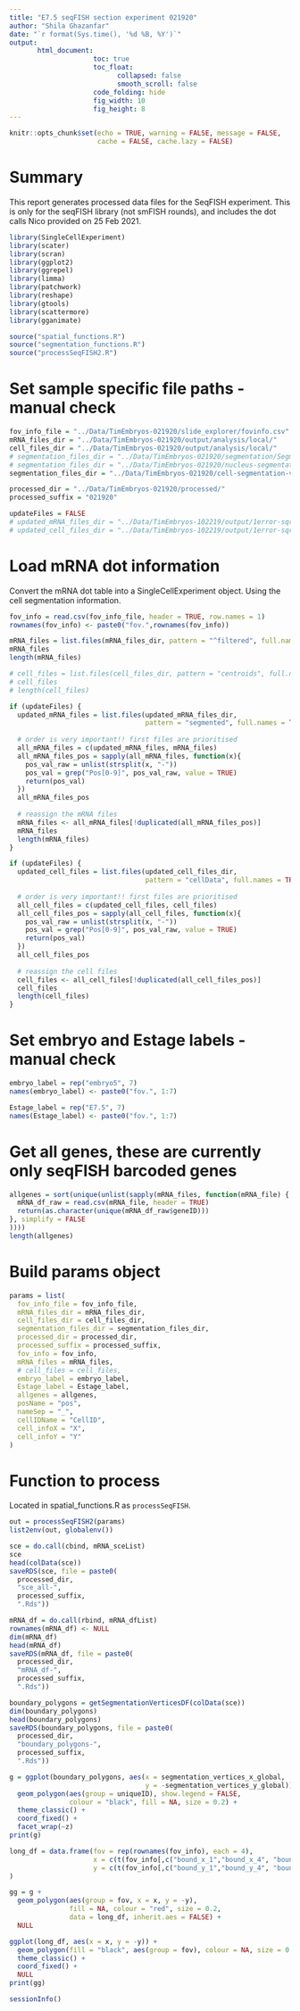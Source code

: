 ```yaml
---
title: "E7.5 seqFISH section experiment 021920"
author: "Shila Ghazanfar"
date: "`r format(Sys.time(), '%d %B, %Y')`"
output:
       html_document:
                     toc: true
                     toc_float:
                           collapsed: false
                           smooth_scroll: false
                     code_folding: hide
                     fig_width: 10 
                     fig_height: 8
---
```


```r
knitr::opts_chunk$set(echo = TRUE, warning = FALSE, message = FALSE, 
                      cache = FALSE, cache.lazy = FALSE)
```

# Summary

This report generates processed data files for the SeqFISH experiment. This is
only for the seqFISH library (not smFISH rounds), and includes the 
dot calls Nico provided on 25 Feb 2021.

```r
library(SingleCellExperiment)
library(scater)
library(scran)
library(ggplot2)
library(ggrepel)
library(limma)
library(patchwork)
library(reshape)
library(gtools)
library(scattermore)
library(gganimate)
```

```r
source("spatial_functions.R")
source("segmentation_functions.R")
source("processSeqFISH2.R")
```

# Set sample specific file paths - manual check

```r
fov_info_file = "../Data/TimEmbryos-021920/slide_explorer/fovinfo.csv"
mRNA_files_dir = "../Data/TimEmbryos-021920/output/analysis/local/"
cell_files_dir = "../Data/TimEmbryos-021920/output/analysis/local/"
# segmentation_files_dir = "../Data/TimEmbryos-021920/segmentation/Segmentation/HybCycle_0/"
# segmentation_files_dir = "../Data/TimEmbryos-021920/nucleus-segmentation-021920-HybCycle0/"
segmentation_files_dir = "../Data/TimEmbryos-021920/cell-segmentation-vanilla-021920-HybCycle0/"

processed_dir = "../Data/TimEmbryos-021920/processed/"
processed_suffix = "021920"

updateFiles = FALSE
# updated_mRNA_files_dir = "../Data/TimEmbryos-102219/output/1error-sqrt6-lowerthreshold-2020-04-24/"
# updated_cell_files_dir = "../Data/TimEmbryos-102219/output/1error-sqrt6-lowerthreshold-2020-04-24/"
```

# Load mRNA dot information

Convert the mRNA dot table into a SingleCellExperiment object. Using the cell
segmentation information.

```r
fov_info = read.csv(fov_info_file, header = TRUE, row.names = 1)
rownames(fov_info) <- paste0("fov.",rownames(fov_info))

mRNA_files = list.files(mRNA_files_dir, pattern = "^filtered", full.names = TRUE)
mRNA_files
length(mRNA_files)

# cell_files = list.files(cell_files_dir, pattern = "centroids", full.names = TRUE)
# cell_files
# length(cell_files)
```

<!-- # Update mRNA files to new thresholding 24 April 2020 -->

```r
if (updateFiles) {
  updated_mRNA_files = list.files(updated_mRNA_files_dir,
                                  pattern = "segmented", full.names = TRUE)
  
  # order is very important!! first files are prioritised
  all_mRNA_files = c(updated_mRNA_files, mRNA_files)
  all_mRNA_files_pos = sapply(all_mRNA_files, function(x){
    pos_val_raw = unlist(strsplit(x, "-"))
    pos_val = grep("Pos[0-9]", pos_val_raw, value = TRUE)
    return(pos_val)
  })
  all_mRNA_files_pos
  
  # reassign the mRNA files
  mRNA_files <- all_mRNA_files[!duplicated(all_mRNA_files_pos)]
  mRNA_files
  length(mRNA_files)
}
```

<!-- # Update cell files to new thresholding 24 April 2020 -->

```r
if (updateFiles) {
  updated_cell_files = list.files(updated_cell_files_dir,
                                  pattern = "cellData", full.names = TRUE)
  
  # order is very important!! first files are prioritised
  all_cell_files = c(updated_cell_files, cell_files)
  all_cell_files_pos = sapply(all_cell_files, function(x){
    pos_val_raw = unlist(strsplit(x, "-"))
    pos_val = grep("Pos[0-9]", pos_val_raw, value = TRUE)
    return(pos_val)
  })
  all_cell_files_pos
  
  # reassign the cell files
  cell_files <- all_cell_files[!duplicated(all_cell_files_pos)]
  cell_files
  length(cell_files)
}
```

# Set embryo and Estage labels - manual check

```r
embryo_label = rep("embryo5", 7)
names(embryo_label) <- paste0("fov.", 1:7)

Estage_label = rep("E7.5", 7)
names(Estage_label) <- paste0("fov.", 1:7)
```

# Get all genes, these are currently only seqFISH barcoded genes

```r
allgenes = sort(unique(unlist(sapply(mRNA_files, function(mRNA_file) {
  mRNA_df_raw = read.csv(mRNA_file, header = TRUE)
  return(as.character(unique(mRNA_df_raw$geneID)))
}, simplify = FALSE
))))
length(allgenes)
```

# Build params object

```r
params = list(
  fov_info_file = fov_info_file,
  mRNA_files_dir = mRNA_files_dir,
  cell_files_dir = cell_files_dir,
  segmentation_files_dir = segmentation_files_dir,
  processed_dir = processed_dir,
  processed_suffix = processed_suffix,
  fov_info = fov_info,
  mRNA_files = mRNA_files,
  # cell_files = cell_files,
  embryo_label = embryo_label,
  Estage_label = Estage_label,
  allgenes = allgenes,
  posName = "pos",
  nameSep = "_",
  cellIDName = "CellID",
  cell_infoX = "X",
  cell_infoY = "Y"
)
```

# Function to process

Located in spatial_functions.R as `processSeqFISH`.

```r
out = processSeqFISH2(params)
list2env(out, globalenv())
```

```r
sce = do.call(cbind, mRNA_sceList)
sce
head(colData(sce))
saveRDS(sce, file = paste0(
  processed_dir,
  "sce_all-",
  processed_suffix,
  ".Rds"))

mRNA_df = do.call(rbind, mRNA_dfList)
rownames(mRNA_df) <- NULL
dim(mRNA_df)
head(mRNA_df)
saveRDS(mRNA_df, file = paste0(
  processed_dir,
  "mRNA_df-",
  processed_suffix,
  ".Rds"))

boundary_polygons = getSegmentationVerticesDF(colData(sce))
dim(boundary_polygons)
head(boundary_polygons)
saveRDS(boundary_polygons, file = paste0(
  processed_dir,
  "boundary_polygons-",
  processed_suffix,
  ".Rds"))
```

```r
g = ggplot(boundary_polygons, aes(x = segmentation_vertices_x_global, 
                                  y = -segmentation_vertices_y_global)) + 
  geom_polygon(aes(group = uniqueID), show.legend = FALSE, 
               colour = "black", fill = NA, size = 0.2) + 
  theme_classic() +
  coord_fixed() +
  facet_wrap(~z)
print(g)

long_df = data.frame(fov = rep(rownames(fov_info), each = 4),
                     x = c(t(fov_info[,c("bound_x_1","bound_x_4", "bound_x_3", "bound_x_2")])),
                     y = c(t(fov_info[,c("bound_y_1","bound_y_4", "bound_y_3", "bound_y_2")]))
)

gg = g + 
  geom_polygon(aes(group = fov, x = x, y = -y), 
               fill = NA, colour = "red", size = 0.2,
               data = long_df, inherit.aes = FALSE) + 
  NULL

ggplot(long_df, aes(x = x, y = -y)) + 
  geom_polygon(fill = "black", aes(group = fov), colour = NA, size = 0.2) + 
  theme_classic() + 
  coord_fixed() + 
  NULL
print(gg)
```

```r
sessionInfo()
```
